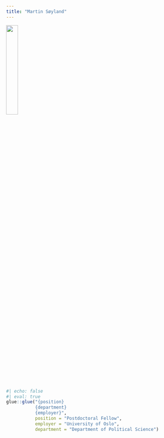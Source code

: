 ```yaml
---
title: "Martin Søyland"
---
```


![](ms.jpeg){width=25%}
    
```r
#| echo: false
#| eval: true
glue::glue("{position}
           {department}
           {employer}",
           position = "Postdoctoral Fellow",
           employer = "University of Oslo",
           department = "Department of Political Science")
```

